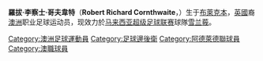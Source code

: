 {{noteta
|G1=ALague
}}
{{Football player infobox
| playername = 哥夫韋特<BR>''Robert Cornthwaite''
| fullname = Robert Richard Cornthwaite
| image = [[File:Cornthwaite_warming_up.jpg|150px]]
| height = {{height|m=1.97}}
| dateofbirth = {{birth date and age|1984|10|24}}
| cityofbirth = [[布萊克本|布萊克本]]
| countryofbirth = [[英格蘭|英格蘭]]
| currentclub = [[雪兰莪足球协会|雪兰莪]]
| clubnumber = 2
| position = [[後衛_(足球)|後衛]]
| youthyears = 
| youthclubs = {{tsl|en|Adelaide City||阿德萊德城}}
| years1         = 2003      |clubs1 = [[阿德莱德城|阿德莱德城]]          |caps1 = 21 |goals1 = 0
| years2         = 2004      |clubs2 = [[Enfield_City_Falcons|Enfield City Falcons]]          |caps2 = 19 |goals2 = 1
| years3         = 2005      |clubs3 = [[White_City_Woodville|White City Woodville]]          |caps3 = 3  |goals3 = 2 | years4         = 2005–2011 |clubs4 = [[阿德萊德聯|阿德萊德聯]]          |caps4 = 103 |goals4 = 4
| years5        = 2006            |clubs5 = → [[Adelaide_Olympic|Adelaide Olympic]] (loan)  |caps5 = 8 |goals5 = 0
| years6         = 2011– 2014   |clubs6 = [[全南天龍|全南天龍]]          |caps6 = 74 |goals6 = 7 | years7        = 2015 |clubs7 = [[雪兰莪足球协会|雪兰莪]]|caps7 = 20 |goals7 = 
| nationalyears1 = 2007            |nationalteam1 = [[Australia_national_under-23_football_team|澳洲 U-23]] |nationalcaps1 = 6 |nationalgoals1 = 1
| nationalyears2 = 2009–     |nationalteam2 = [[澳洲国家足球队|澳洲]] |nationalcaps2 = 8 |nationalgoals2 = 3
| pcupdate = [[9_April|9 April]] 2014
| ntupdate = [[9_April|9 April]] 2014
}}
'''羅拔·李察士·哥夫韋特'''（'''Robert Richard Cornthwaite'''，{{bd|1984年|10月24日|catidx=Robert Richard Cornthwaite}}）生于[[布萊克本|布萊克本]]，[[英國|英國]]裔[[澳洲|澳洲]]职业足球运动员，现效力於[[马来西亚超级足球联赛|马来西亚超级足球联赛]]球隊[[雪兰莪足球协会|雪兰莪]]。

{{DEFAULTSORT:Cornthwaite, Robert}}
[[Category:澳洲足球運動員|Category:澳洲足球運動員]]
[[Category:足球邊後衛|Category:足球邊後衛]]
[[Category:阿德萊德聯球員|Category:阿德萊德聯球員]]
[[Category:澳職球員|Category:澳職球員]]